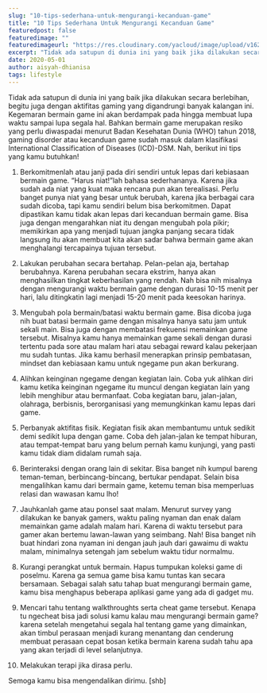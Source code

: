 ```yaml
---
slug: "10-tips-sederhana-untuk-mengurangi-kecanduan-game"
title: "10 Tips Sederhana Untuk Mengurangi Kecanduan Game"
featuredpost: false
featuredimage: ""
featuredimageurl: "https://res.cloudinary.com/yacloud/image/upload/v1624709221/articles%20pictures/2020-05-01-10-tips-sederhana-untuk-mengurangi-kecanduan-game/jakpost_kecanduan_game_jajnny.jpg"
excerpt: "Tidak ada satupun di dunia ini yang baik jika dilakukan secara berlebihan, begitu juga dengan aktifitas gaming yang digandrungi banyak kalangan ini."
date: 2020-05-01
author: aisyah-dhianisa
tags: lifestyle
---
```


Tidak ada satupun di dunia ini yang baik jika dilakukan secara berlebihan, begitu juga dengan aktifitas gaming yang digandrungi banyak kalangan ini. Kegemaran bermain game ini akan berdampak pada hingga membuat lupa waktu sampai lupa segala hal. Bahkan bermain game merupakan resiko yang perlu diwaspadai menurut Badan Kesehatan Dunia (WHO) tahun 2018, gaming disorder atau kecanduan game sudah masuk dalam klasifikasi International Classification of Diseases (ICD)-DSM. Nah, berikut ini tips yang kamu butuhkan!

1.  Berkomitmenlah atau janji pada diri sendiri untuk lepas dari kebiasaan bermain game.
    “Harus niat!”lah bahasa sederhananya. Karena jika sudah ada niat yang kuat maka rencana pun akan terealisasi. Perlu banget punya niat yang besar untuk berubah, karena jika berbagai cara sudah dicoba, tapi kamu sendiri belum bisa berkomitmen. Dapat dipastikan kamu tidak akan lepas dari kecanduan bermain game. Bisa juga dengan mengarahkan niat itu dengan mengubah pola pikir; memikirkan apa yang menjadi tujuan jangka panjang secara tidak langsung itu akan membuat kita akan sadar bahwa bermain game akan menghalangi tercapainya tujuan tersebut.

2.  Lakukan perubahan secara bertahap.
    Pelan-pelan aja, bertahap berubahnya. Karena perubahan secara ekstrim, hanya akan menghasilkan tingkat keberhasilan yang rendah. Nah bisa nih misalnya dengan mengurangi waktu bermain game dengan durasi 10-15 menit per hari, lalu ditingkatin lagi menjadi 15-20 menit pada keesokan harinya.

3.  Mengubah pola bermain/batasi waktu bermain game.
    Bisa dicoba juga nih buat batasi bermain game dengan misalnya hanya satu jam untuk sekali main. Bisa juga dengan membatasi frekuensi memainkan game tersebut. Misalnya kamu hanya memainkan game sekali dengan durasi tertentu pada sore atau malam hari atau sebagai reward kalau pekerjaan mu sudah tuntas.
    Jika kamu berhasil menerapkan prinsip pembatasan, mindset dan kebiasaan kamu untuk ngegame pun akan berkurang.

4.  Alihkan keinginan ngegame dengan kegiatan lain.
    Coba yuk alihkan diri kamu ketika keinginan ngegame itu muncul dengan kegiatan lain yang lebih menghibur atau bermanfaat. Coba kegiatan baru, jalan-jalan, olahraga, berbisnis, berorganisasi yang memungkinkan kamu lepas dari game.

5.  Perbanyak aktifitas fisik.
    Kegiatan fisik akan membantumu untuk sedikit demi sedikit lupa dengan game.
    Coba deh jalan-jalan ke tempat hiburan, atau tempat-tempat baru yang belum pernah kamu kunjungi, yang pasti kamu tidak diam didalam rumah saja.

6.  Berinteraksi dengan orang lain di sekitar.
    Bisa banget nih kumpul bareng teman-teman, berbincang-bincang, bertukar pendapat. Selain bisa mengalihkan kamu dari bermain game, ketemu teman bisa memperluas relasi dan wawasan kamu lho!

7.  Jauhkanlah game atau ponsel saat malam.
    Menurut survey yang dilakukan ke banyak gamers, waktu paling nyaman dan enak dalam memainkan game adalah malam hari. Karena di waktu tersebut para gamer akan bertemu lawan-lawan yang seimbang.
    Nah! Bisa banget nih buat hindari zona nyaman ini dengan jauh jauh dari gawaimu di waktu malam, minimalnya setengah jam sebelum waktu tidur normalmu.

8.  Kurangi perangkat untuk bermain.
    Hapus tumpukan koleksi game di poselmu. Karena ga semua game bisa kamu tuntas kan secara bersamaan. Sebagai salah satu tahap buat mengurangi bermain game, kamu bisa menghapus beberapa aplikasi game yang ada di gadget mu.

9.  Mencari tahu tentang walkthroughts serta cheat game tersebut.
    Kenapa tu ngecheat bisa jadi solusi kamu kalau mau mengurangi bermain game? karena setelah mengetahui segala hal tentang game yang dimainkan, akan timbul perasaan menjadi kurang menantang dan cenderung membuat perasaan cepat bosan ketika bermain karena sudah tahu apa yang akan terjadi di level selanjutnya.

10. Melakukan terapi jika dirasa perlu.

Semoga kamu bisa mengendalikan dirimu. [shb]
